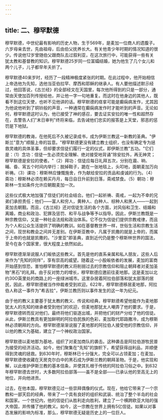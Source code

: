 ```yaml
---
---
---
```

title: 二、穆罕默德
---



穆罕默德，中世纪最有影响的历史人物，生于569年，是麦加一位商人的遗腹子。六岁母亲去世，先由祖母，后由伯父抚养长大。有关他青少年时期的情况知道的很少。传说他12岁曾随伯父跟商队去过叙利亚，在这次旅行中，可能获得一些有关犹太教和基督教的知识。穆罕默德25岁同一位富孀结婚，她为他生了几个女儿和两个儿子，儿子都早年夭折了。

穆罕默德40来岁时，经历了一段精神极度紧张的时期。在此过程中，他开始相信上帝选他为先知，选他当亚伯拉罕、摩西和耶稣的继承人。有人要他描述默示经过，他回答说，《古兰经》的全部经文在天国里，每次他所得到的只是一部分，通常由天使加百列传授给他，并让他一字一句地重复。而这时在他身边的其他人，既看不到这位天使，也听不见他讲的话。穆罕默德的痉挛可能是癫痫病发作，尤其因为他说他听到了铜铃般的声音，一种通常在癫痫病发作时才能听到的声音。无论如何，穆罕默德这时认为，他已接受了神的感召，要去证实安拉的唯一性和超然存在，去警告人们"末日审判"终将来临，去告诫他们忠实的报答是上天堂，邪恶的惩罚是下地狱。

穆罕默德的教诲，在他死后不久被记录成书，成为伊斯兰教这一新教的圣典。"伊斯兰"意为"顺服上帝的旨意。"穆罕默德更没有建立教士组织，也没有确定专为拯救灵魂的具体圣事，但却要求信徒们履行一定的仪式，即伊斯兰教"五功。"它们是：（1）念功：信徒一生必须完全理解、绝对接受地背诵"除安拉外，再无神灵；穆罕默德是安拉的使者。"（2）拜功：信徒应每日礼拜五次，分别在晨、晌、晡、昏、宵五个时间内举行：脱掉鞋子，跪在一张地毯上，头叩地，面朝麦加万向祈祷。（3）课功：穆斯林应慷慨施舍，作为献给安拉的贡品和虔诚的行为。（4）斋功：穆斯林必须在赖买丹月，每日自日升前到日落，斋戒禁食。（5）朝功：穆斯林一生如条件允许应朝觐麦加一次。

这些仪式极大地加强了信徒们的社会结合。他们一起祈祷、斋戒，一起为不幸的兄弟们承担责任；他们——富人和穷人，黄种人、白种人、棕种人和黑人——一起到麦加去朝觐。而且，《古兰经》还对信徒生活的各个方面，对风俗和卫生、结婚和离婚，商业和政治、犯罪及惩罚、和平与战争等予以指导。因此，伊斯兰教既是一种宗教信仰，又是一种社会法规和政治体系。它不仅为信徒们提供宗教戒律，而且为个人和公众生活提供了明确的教训。如在基督教世界一样，世俗生活和宗教生活之间，现世和教会之间并无差别。在伊斯亚教中，凡属于凯撒的就是上帝的，而属于上帝的也就是凯撒的。"沙里亚"即圣典，直到近代仍是整个穆斯林世界的国法，至今在各个国家里，很大程度上依然如此。

穆罕默德渐渐说服人们皈依这些教义。首先是他的直系亲属和私人朋友，这些人后来作为"先知的同伴"，享有崇高的威望。随着这一小股皈依者的发展，麦加的富商开始感到惊恐，害怕穆罕默德的教义将削弱过去的宗教信仰和阻止朝拜者对麦加圣物"黑石"的礼拜。由于反对势力的增长，穆罕默德应邀前往麦地那。这是麦加以北约30O英里处的商路上的一座绿洲城市。这里杂居着阿拉伯部落和犹太部落的居民，因此，穆罕默德被当作仲裁者受到欢迎。622年，穆罕默德移居麦地那，阿拉伯人称这一事件为"希吉拉"，伊斯兰教历则以事件发生的这一年为纪元。

由于他的教义主要基于犹太教的教义、传说和经典，穆罕默德希望他能作为麦地那犹太人的先知的继承者受到他们的欢迎，但麦地那犹太人嘲弄了他的要求。于是，穆罕默德转而反对他们，最终将他们驱逐出城，并把他们的财产分给了他的信徒。从此，伊斯兰教具有更加鲜明的阿拉伯民族的色彩，麦加取代耶路撒冷，成为穆斯林必须朝拜的方向。穆罕默德渐渐说服了麦地那的阿拉伯人接受他的宗教信仰，并以他的教义为基础，建立了一个神权政治国家。

穆罕默德以麦地那为基地，组织了对麦加商队的袭击。这种袭击是阿拉伯游牧民普为接受的经济活动。如今，他们聚集在"先知"的旗帜下，希望获得战利品，并顺便得到灵魂的拯救。到630年时，穆斯林已十分强大，完全可以占领麦加；在麦加，穆罕默德使收藏在天房克尔白中的黑石成为伊斯兰教的朝拜圣物。于是，他实现和解，以此维护伊斯兰教的基本信条，并使其扎根于传统的阿拉伯习俗之中。到632年穆罕默德去世时，大多数阿拉伯部落——虽不是全部——已承认他的至高无上的地位，并向他进贡。

过去，在他本国，穆罕默德见过一些崇拜偶像的仪式。现在，他给它带来了一个宗教和一部天启的经典，带来了一个具有良好的组织和武装、统治了整个半岛的社会和国家。一个世纪内，他的信徒们从胜利走向胜利，建立了一个横跨欧亚大陆的强大帝国，并传播了他的教义。如今，这一宗教在世界上拥有5亿信徒。如果以对事态发展的影响为标准，那么，穆罕默德无疑是历史上的一位巨人。